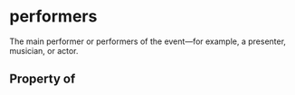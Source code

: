  

# performers

The main performer or performers of the event&#x2014;for example, a presenter, musician, or actor.

## Property of



